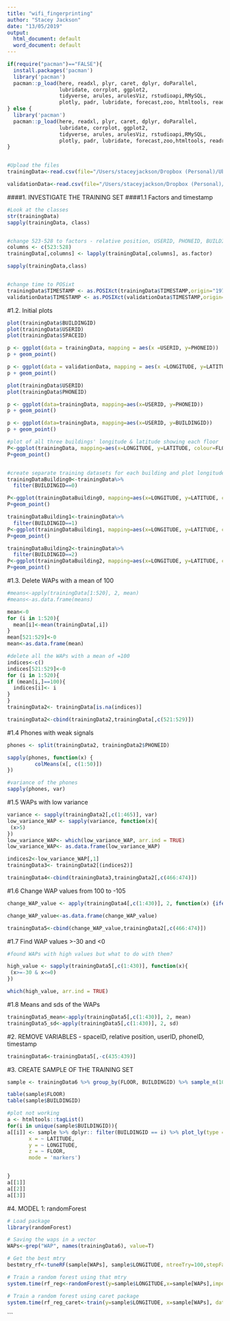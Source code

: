 ```yaml
---
title: "wifi_fingerprinting"
author: "Stacey Jackson"
date: "13/05/2019"
output:
  html_document: default
  word_document: default
---
```


```r
if(require("pacman")=="FALSE"){
  install.packages('pacman')
  library('pacman')
  pacman::p_load(here, readxl, plyr, caret, dplyr, doParallel,
                 lubridate, corrplot, ggplot2, 
                 tidyverse, arules, arulesViz, rstudioapi,RMySQL,
                 plotly, padr, lubridate, forecast,zoo, htmltools, readr)
} else {
  library('pacman')
  pacman::p_load(here, readxl, plyr, caret, dplyr, doParallel,
                 lubridate, corrplot, ggplot2, 
                 tidyverse, arules, arulesViz, rstudioapi,RMySQL,
                 plotly, padr, lubridate, forecast,zoo,htmltools, readr)
}


#Upload the files
trainingData<-read.csv(file="/Users/staceyjackson/Dropbox (Personal)/Ubiqum/May_2019_Wifi/Dataset/UJIndoorLoc/trainingData.csv", header=TRUE, sep=",")

validationData<-read.csv(file="/Users/staceyjackson/Dropbox (Personal)/Ubiqum/May_2019_Wifi/Dataset/UJIndoorLoc/validationData.csv", header=TRUE, sep=",")
```

####1. INVESTIGATE THE TRAINING SET
####1.1 Factors and timestamp
```r

#Look at the classes
str(trainingData)
sapply(trainingData, class)


#change 523-528 to factors - relative position, USERID, PHONEID, BUILDING ID
columns <- c(523:528)
trainingData[,columns] <- lapply(trainingData[,columns], as.factor)

sapply(trainingData,class)


#change time to POSixt
trainingData$TIMESTAMP <- as.POSIXct(trainingData$TIMESTAMP,origin="1970-01-01")
validationData$TIMESTAMP <- as.POSIXct(validationData$TIMESTAMP,origin="1970-01-01")
```

#1.2. Initial plots
```r
plot(trainingData$BUILDINGID)
plot(trainingData$USERID)
plot(trainingData$SPACEID)

p <- ggplot(data = trainingData, mapping = aes(x =USERID, y=PHONEID))
p + geom_point()

p <- ggplot(data = validationData, mapping = aes(x =LONGITUDE, y=LATITUDE))
p + geom_point()

plot(trainingData$USERID)
plot(trainingData$PHONEID)

p <- ggplot(data=trainingData, mapping=aes(x=USERID, y=PHONEID))
p + geom_point()

p <- ggplot(data=trainingData, mapping=aes(x=USERID, y=BUILDINGID))
p + geom_point()

#plot of all three buildings' longitude & latitude showing each floor
P<-ggplot(trainingData, mapping=aes(x=LONGITUDE, y=LATITUDE, colour=FLOOR))
P+geom_point()


#create separate training datasets for each building and plot longitude & latitude showing each floor
trainingDataBuilding0<-trainingData%>%
  filter(BUILDINGID==0)

P<-ggplot(trainingDataBuilding0, mapping=aes(x=LONGITUDE, y=LATITUDE, colour=FLOOR))
P+geom_point()

trainingDataBuilding1<-trainingData%>%
  filter(BUILDINGID==1)
P<-ggplot(trainingDataBuilding1, mapping=aes(x=LONGITUDE, y=LATITUDE, colour=FLOOR))
P+geom_point()

trainingDataBuilding2<-trainingData%>%
  filter(BUILDINGID==2)
P<-ggplot(trainingDataBuilding2, mapping=aes(x=LONGITUDE, y=LATITUDE, colour=FLOOR))
P+geom_point()


```

#1.3. Delete WAPs with a mean of 100
```r

#means<-apply(trainingData[1:520], 2, mean)
#means<-as.data.frame(means)

mean<-0
for (i in 1:520){
  mean[i]<-mean(trainingData[,i])
}
mean[521:529]<-0
mean<-as.data.frame(mean)

#delete all the WAPs with a mean of =100
indices<-c()
indices[521:529]<-0
for (i in 1:520){
if (mean[i,]==100){
  indices[i]<- i
}
}
trainingData2<- trainingData[is.na(indices)]

trainingData2<-cbind(trainingData2,trainingData[,c(521:529)])
```
#1.4 Phones with weak signals
```r
phones <- split(trainingData2, trainingData2$PHONEID)

sapply(phones, function(x) {
         colMeans(x[, c(1:50)])
})

#variance of the phones
sapply(phones, var)
```
#1.5 WAPs with low variance
```r

variance <- sapply(trainingData2[,c(1:465)], var)
low_variance_WAP <- sapply(variance, function(x){
 (x>5)
})
low_variance_WAP<- which(low_variance_WAP, arr.ind = TRUE)
low_variance_WAP<- as.data.frame(low_variance_WAP)

indices2<-low_variance_WAP[,1]
trainingData3<- trainingData2[(indices2)]

trainingData4<-cbind(trainingData3,trainingData2[,c(466:474)])
```
#1.6 Change WAP values from 100 to -105 
```r

change_WAP_value <- apply(trainingData4[,c(1:430)], 2, function(x) {ifelse(x == 100, -105, x)})

change_WAP_value<-as.data.frame(change_WAP_value)

trainingData5<-cbind(change_WAP_value,trainingData2[,c(466:474)])

```

#1.7 Find WAP values >-30 and <0
```r
#found WAPs with high values but what to do with them?

high_value <- sapply(trainingData5[,c(1:430)], function(x){
 (x>=-30 & x<=0)
})

which(high_value, arr.ind = TRUE)
```

#1.8 Means and sds of the WAPs
```r


trainingData5_mean<-apply(trainingData5[,c(1:430)], 2, mean)
trainingData5_sd<-apply(trainingData5[,c(1:430)], 2, sd)

```

#2. REMOVE VARIABLES - spaceID, relative position, userID, phoneID, timestamp
```r
trainingData6<-trainingData5[,-c(435:439)]
```

#3. CREATE SAMPLE OF THE TRAINING SET
```r

sample <- trainingData6 %>% group_by(FLOOR, BUILDINGID) %>% sample_n(100)

table(sample$FLOOR)
table(sample$BUILDINGID)

#plot not working
a <- htmltools::tagList()    
for(i in unique(sample$BUILDINGID)){
a[[i]] <- sample %>% dplyr:: filter(BUILDINGID == i) %>% plot_ly(type = "scatter3d",
       x = ~ LATITUDE,
       y = ~ LONGITUDE,
       z = ~ FLOOR,
       mode = 'markers')


}  
a[[1]]
a[[2]]
a[[3]]
```
#4. MODEL 1: randomForest 
```r
# Load package
library(randomForest)

# Saving the waps in a vector
WAPs<-grep("WAP", names(trainingData6), value=T)

# Get the best mtry
bestmtry_rf<-tuneRF(sample[WAPs], sample$LONGITUDE, ntreeTry=100,stepFactor=2,improve=0.05,trace=TRUE, plot=T) 

# Train a random forest using that mtry
system.time(rf_reg<-randomForest(y=sample$LONGITUDE,x=sample[WAPs],importance=T,method="rf", ntree=100, mtry=22))

# Train a random forest using caret package
system.time(rf_reg_caret<-train(y=sample$LONGITUDE, x=sample[WAPs], data = sample, method="rf", ntree=100,tuneGrid=expand.grid(.mtry=22)))
```
```


